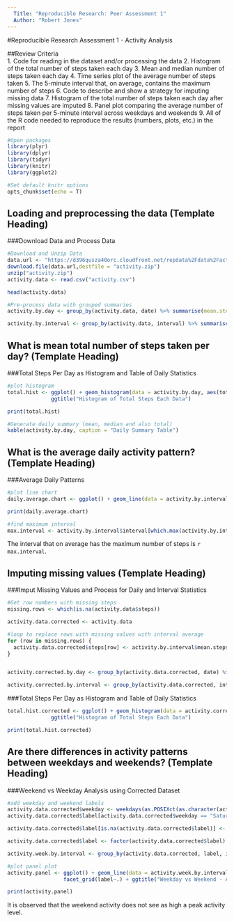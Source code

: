 ```yaml
---
  Title: "Reproducible Research: Peer Assessment 1"
  Author: "Robert Jones"
---
```

  
#Reproducible Research Assessment 1 - Activity Analysis
  
##Review Criteria  
1. Code for reading in the dataset and/or processing the data
2. Histogram of the total number of steps taken each day
3. Mean and median number of steps taken each day
4. Time series plot of the average number of steps taken
5. The 5-minute interval that, on average, contains the maximum number of steps
6. Code to describe and show a strategy for imputing missing data
7. Histogram of the total number of steps taken each day after missing values are imputed
8. Panel plot comparing the average number of steps taken per 5-minute interval across weekdays and weekends
9. All of the R code needed to reproduce the results (numbers, plots, etc.) in the report


```r
#Open packages
library(plyr)
library(dplyr)
library(tidyr)
library(knitr)
library(ggplot2)

#Set default knitr options
opts_chunk$set(echo = T)

```

## Loading and preprocessing the data (Template Heading)
###Download Data and Process Data
``` r
#Download and Unzip Data
data.url <- "https://d396qusza40orc.cloudfront.net/repdata%2Fdata%2Factivity.zip"
download.file(data.url,destfile = "activity.zip")
unzip("activity.zip")
activity.data <- read.csv("activity.csv")

head(activity.data)

#Pre-process data with grouped summaries
activity.by.day <- group_by(activity.data, date) %>% summarise(mean.steps = mean(steps, na.rm = T), total.steps = sum(steps, na.rm = T), median.steps = median(steps, na.rm = T))

activity.by.interval <- group_by(activity.data, interval) %>% summarise(mean.steps = mean(steps, na.rm = T), total.steps = sum(steps, na.rm = T), median.steps = median(steps, na.rm = T))
```

## What is mean total number of steps taken per day? (Template Heading)
###Total Steps Per Day as Histogram and Table of Daily Statistics
```r
#plot histogram
total.hist <- ggplot() + geom_histogram(data = activity.by.day, aes(total.steps), binwidth = 2000) +
              ggtitle("Histogram of Total Steps Each Data")

print(total.hist)

#Generate daily summary (mean, median and also total)
kable(activity.by.day, caption = "Daily Summary Table")
```

## What is the average daily activity pattern? (Template Heading)
###Average Daily Patterns
```r
#plot line chart
daily.average.chart <- ggplot() + geom_line(data = activity.by.interval, aes(interval, mean.steps)) + ggtitle("Average Daily Steps")

print(daily.average.chart)

#find maximum interval
max.interval <- activity.by.interval$interval[which.max(activity.by.interval$mean.steps)]

```
The interval that on average has the maximum number of steps is `r max.interval`.

## Imputing missing values (Template Heading)
###Imput Missing Values and Process for Daily and Interval Statistics
```r
#Get row numbers with missing steps
missing.rows <- which(is.na(activity.data$steps))

activity.data.corrected <- activity.data

#loop to replace rows with missing values with interval average
for (row in missing.rows) {
  activity.data.corrected$steps[row] <- activity.by.interval$mean.steps[activity.by.interval$interval == activity.data.corrected$interval[row]]
}


activity.corrected.by.day <- group_by(activity.data.corrected, date) %>% summarise(mean.steps = mean(steps, na.rm = T), total.steps = sum(steps, na.rm = T), median.steps = median(steps, na.rm = T))

activity.corrected.by.interval <- group_by(activity.data.corrected, interval) %>% summarise(mean.steps = mean(steps, na.rm = T), total.steps = sum(steps, na.rm = T), median.steps = median(steps, na.rm = T))
```


###Total Steps Per Day as Histogram and Table of Daily Statistics
```r
total.hist.corrected <- ggplot() + geom_histogram(data = activity.corrected.by.day, aes(total.steps), binwidth = 2000) +
              ggtitle("Histogram of Total Steps Each Data")

print(total.hist.corrected)
```

## Are there differences in activity patterns between weekdays and weekends? (Template Heading) 
###Weekend vs Weekday Analysis using Corrected Dataset
```r
#add weekday and weekend labels
activity.data.corrected$weekday <- weekdays(as.POSIXct(as.character(activity.data.corrected$date)))
activity.data.corrected$label[activity.data.corrected$weekday == "Saturday" | activity.data.corrected$weekday == "Sunday"] <- "Weekend"

activity.data.corrected$label[is.na(activity.data.corrected$label)] <- "Weekday"

activity.data.corrected$label <- factor(activity.data.corrected$label)

activity.week.by.interval <- group_by(activity.data.corrected, label, interval) %>% summarise(mean.steps = mean(steps, na.rm = T), total.steps = sum(steps, na.rm = T), median.steps = median(steps, na.rm = T))

#plot panel plot
activity.panel <- ggplot() + geom_line(data = activity.week.by.interval, aes(interval, mean.steps)) +
                  facet_grid(label~.) + ggtitle("Weekday vs Weekend - Average Daily Steps")

print(activity.panel)
```

It is observed that the weekend activity does not see as high a peak activity level.

